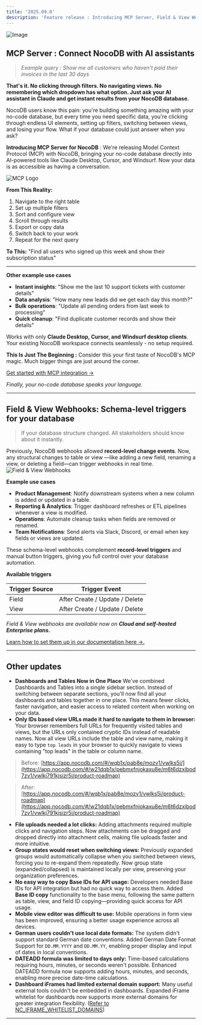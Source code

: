 ```yaml
---
title: '2025.09.0'
description: 'Feature release : Introducing MCP Server, Field & View Webhook Triggers'
---
```


![Image](/img/changelog/20250900/release.png)


## MCP Server : Connect NocoDB with AI assistants

> *Example query : Show me all customers who haven't paid their invoices in the last 30 days*

**That's it. No clicking through filters. No navigating views. No remembering which dropdown has what option. Just ask your AI assistant in Claude and get instant results from your NocoDB database.**

NocoDB users know this pain: you're building something amazing with your no-code database, but every time you need specific data, you're clicking through endless UI elements, setting up filters, switching between views, and losing your flow. What if your database could just answer when you ask?

**Introducing MCP Server for NocoDB** : We're releasing Model Context Protocol (MCP) with NocoDB, bringing your no-code database directly into AI-powered tools like Claude Desktop, Cursor, and Windsurf. Now your data is as accessible as having a conversation.

![MCP Logo](/img/changelog/20250900/nocodb-mcp.png)

**From This Reality:**


1. Navigate to the right table
2. Set up multiple filters
3. Sort and configure view
4. Scroll through results
5. Export or copy data
6. Switch back to your work
7. Repeat for the next query

**To This:** "Find all users who signed up this week and show their subscription status"

[//]: # (![MCP Example]&#40;/img/changelog/20250900/claude-mcp.png&#41;)

---

**Other example use cases**

* **Instant insights**: "Show me the last 10 support tickets with customer details"
* **Data analysis**: "How many new leads did we get each day this month?"
* **Bulk operations**: "Update all pending orders from last week to processing"
* **Quick cleanup**: "Find duplicate customer records and show their details"

Works with only **Claude Desktop, Cursor, and Windsurf desktop clients**. Your existing NocoDB workspace connects seamlessly - no setup required.

**This Is Just The Beginning :** Consider this your first taste of NocoDB's MCP magic. Much bigger things are just around the corner.

[Get started with MCP integration →](/docs/product-docs/mcp)

*Finally, your no-code database speaks your language.*


---

## Field & View Webhooks: Schema-level triggers for your database

> If your database structure changed. All stakeholders should know about it instantly.

Previously, NocoDB webhooks allowed **record-level change events**. Now, any structural changes to table or view —like adding a new field, renaming a view, or deleting a field—can trigger webhooks in real time.
![Field & View Webhooks](/img/changelog/20250900/view-webhook.png)

**Example use cases**

* **Product Management**: Notify downstream systems when a new column is added or updated in a table.
* **Reporting & Analytics**: Trigger dashboard refreshes or ETL pipelines whenever a view is modified.
* **Operations**: Automate cleanup tasks when fields are removed or renamed.
* **Team Notifications**: Send alerts via Slack, Discord, or email when key fields or views are updated.

These schema-level webhooks complement **record-level triggers** and manual button triggers, giving you full control over your database automation.

**Available triggers**

| **Trigger Source** | **Trigger Event**              |
|--------------------|--------------------------------|
| Field              | After Create / Update / Delete |
| View               | After Create / Update / Delete |


*Field & View webhooks are available now on **Cloud and self-hosted Enterprise plans.***

[Learn how to set them up in our documentation here →.](/docs/product-docs/automation/webhook/create-webhook)

---


## Other updates

* **Dashboards and Tables Now in One Place**
We've combined Dashboards and Tables into a single sidebar section. Instead of switching between separate sections, you'll now find all your dashboards and tables together in one place. This means fewer clicks, faster navigation, and easier access to related content when working on your data.
* **Only IDs based view URLs made it hard to navigate to them in browser:** Your browser remembers full URLs for frequently visited tables and views, but the URLs only contained cryptic IDs instead of readable names. Now all view URLs include the table and view name, making it easy to type `top leads` in your browser to quickly navigate to views containing "top leads" in the table or column name.
> Before: [https://app.nocodb.com/#/wqb1x/pab8e/mozv1/vwlks5i/](https://app.nocodb.com/#/w21dqb1x/pebmxfnjokaxu8e/m6t6dzxibod7zv1/vwlkj791kjsizr5i/product-roadmap)

> After:    [https://app.nocodb.com/#/wqb1x/pab8e/mozv1/vwlks5i/product-roadmap](https://app.nocodb.com/#/w21dqb1x/pebmxfnjokaxu8e/m6t6dzxibod7zv1/vwlkj791kjsizr5i/product-roadmap)
* **File uploads needed a lot clicks:** Adding attachments required multiple clicks and navigation steps. Now attachments can be dragged and dropped directly into attachment cells, making file uploads faster and more intuitive.
* **Group states would reset when switching views:** Previously expanded groups would automatically collapse when you switched between views, forcing you to re-expand them repeatedly. Now group state (expanded/collapsed) is maintained locally per view, preserving your organization preferences.
* **No easy way to copy Base IDs for API usage:** Developers needed Base IDs for API integration but had no quick way to access them. Added **Base ID copy** functionality to the base menu, following the same pattern as table, view, and field ID copying—providing quick access for API usage.
* **Mobile view editor was difficult to use:** Mobile operations in form view has been improved, ensuring a better usage experience across all devices.
* **German users couldn't use local date formats:** The system didn't support standard German date conventions. Added German Date Format Support for `DD.MM.YYYY` and `DD.MM.YY`, enabling proper display and input of dates in local conventions.
* **DATEADD formula was limited to days only:** Time-based calculations requiring hours, minutes, or seconds weren't possible. Enhanced DATEADD formula now supports adding hours, minutes, and seconds, enabling more precise date-time calculations.
* **Dashboard iFrames had limited external domain support:** Many useful external tools couldn't be embedded in dashboards. Expanded iFrame whitelist for dashboards now supports more external domains for greater integration flexibility. ([Refer to NC_IFRAME_WHITELIST_DOMAINS](/docs/self-hosting/environment-variables))

---
